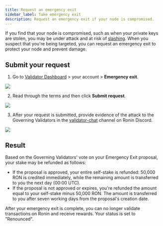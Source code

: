 ```yaml
---
title: Request an emergency exit
sidebar_label: Take emergency exit
description: Request an emergency exit if your node is compromised.
---
```



If you find that your node is compromised, such as when your private keys are stolen, you may be under attack and at risk of [slashing](./../slashing.mdx). When you suspect that you're being targeted, you can request an emergency exit to protect your node and prevent damage.

## Submit your request

1. Go to [Validator Dashboard](https://validator.roninchain.com) > your account > **Emergency exit**.
<img src={exit} width={280} />

2. Read through the terms and then click **Submit request**.
<img src={stepOne} width={500} />

3. After your request is submitted, provide evidence of the attack to the Governing Validators in the [validator-chat](https://discord.com/channels/930892666705694800/1090764739858153553) channel on Ronin Discord.
<img src={stepTwo} width={500} />

## Result

Based on the Governing Validators' vote on your Emergency Exit proposal, your stake may be refunded as follows:

- If the proposal is approved, your entire self-stake is refunded: 50,000 RON is credited immediately, while the remaining amount is transferred to you the next day (00:00 UTC).
- If the proposal is not approved or expires, you're refunded the amount equal to your self-stake minus 50,000 RON. The amount is transferred to you after seven working days from the proposal's creation date.

After your emergency exit is complete, you can no longer validate transactions on Ronin and receive rewards. Your status is set to "Renounced".
